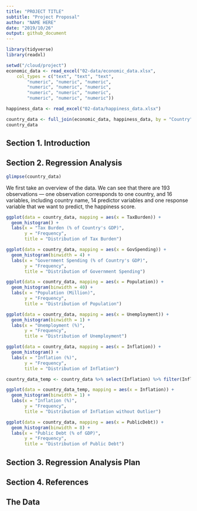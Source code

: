 ```yaml
---
title: "PROJECT TITLE"
subtitle: "Project Proposal"
author: "NAME HERE"
date: "2019/10/26"
output: github_document
---
```


```r
library(tidyverse)
library(readxl)
```

```r
setwd("/cloud/project")
economic_data <- read_excel("02-data/economic_data.xlsx", 
    col_types = c("text", "text", "text", 
        "numeric", "numeric", "numeric", 
        "numeric", "numeric", "numeric", 
        "numeric", "numeric", "numeric", 
        "numeric", "numeric", "numeric"))

happiness_data <- read_excel("02-data/happiness_data.xlsx")

country_data <- full_join(economic_data, happiness_data, by = "Country")
country_data
```

## Section 1. Introduction


## Section 2. Regression Analysis

```r
glimpse(country_data)
```

We first take an overview of the data. We can see that there are 193 observations --- one observation corresponds to one country, and 16 variables, including country name, 14 predictor variables and one response variable that we want to predict, the happiness score.

```r
ggplot(data = country_data, mapping = aes(x = TaxBurden)) +
  geom_histogram() + 
  labs(x = "Tax Burden (% of Country's GDP)",
       y = "Frequency",
       title = "Distribution of Tax Burden")
```

```r
ggplot(data = country_data, mapping = aes(x = GovSpending)) +
  geom_histogram(binwidth = 4) + 
  labs(x = "Government Spending (% of Country's GDP)",
       y = "Frequency",
       title = "Distribution of Government Spending")
```

```r
ggplot(data = country_data, mapping = aes(x = Population)) +
  geom_histogram(binwidth = 40) + 
  labs(x = "Population (Million)",
       y = "Frequency",
       title = "Distribution of Population")
```

```r
ggplot(data = country_data, mapping = aes(x = Unemployment)) +
  geom_histogram(binwidth = 1) + 
  labs(x = "Unemployment (%)",
       y = "Frequency",
       title = "Distribution of Unemployment")
```

```r
ggplot(data = country_data, mapping = aes(x = Inflation)) +
  geom_histogram() + 
  labs(x = "Inflation (%)",
       y = "Frequency",
       title = "Distribution of Inflation")
```

```r
country_data_temp <- country_data %>% select(Inflation) %>% filter(Inflation < 100)

ggplot(data = country_data_temp, mapping = aes(x = Inflation)) +
  geom_histogram(binwidth = 1) + 
  labs(x = "Inflation (%)",
       y = "Frequency",
       title = "Distribution of Inflation without Outlier")
```

```r
ggplot(data = country_data, mapping = aes(x = PublicDebt)) +
  geom_histogram(binwidth = 8) + 
  labs(x = "Public Debt (% of GDP)",
       y = "Frequency",
       title = "Distribution of Public Debt")
```

## Section 3. Regression Analysis Plan

## Section 4. References

## The Data